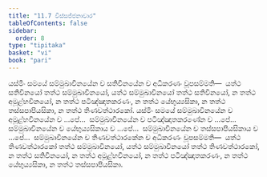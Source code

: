 ```yaml
---
title: "11.7 විස්සජ්ජනාවාර"
tableOfContents: false
sidebar:
  order: 8
type: "tipitaka"
basket: "vi"
book: "pari"
---
```



<DynamicBreadcrumb />

<Division number="350" book="pari">

<Paragraph number="1735" book="pari">
යස්මිං සමයේ සම්මුඛාවිනයේන ච සතිවිනයේන ච අධිකරණං වූපසම්මති—  යත්ථ සතිවිනයෝ තත්ථ සම්මුඛාවිනයෝ, යත්ථ සම්මුඛාවිනයෝ තත්ථ සතිවිනයෝ, න තත්ථ අමූළ්හවිනයෝ, න තත්ථ පටිඤ්ඤාතකරණං, න තත්ථ යේභුය්‍යසිකා, න තත්ථ තස්සපාපියසිකා, න තත්ථ තිණවත්ථාරකෝ. යස්මිං සමයේ සම්මුඛාවිනයේන ච අමූළ්හවිනයේන ච …පේ…  සම්මුඛාවිනයේන ච පටිඤ්ඤාතකරණේන ච …පේ…  සම්මුඛාවිනයේන ච යේභුය්‍යසිකාය ච …පේ…  සම්මුඛාවිනයේන ච තස්සපාපියසිකාය ච …පේ…  සම්මුඛාවිනයේන ච තිණවත්ථාරකේන ච අධිකරණං වූපසම්මති—  යත්ථ තිණවත්ථාරකෝ තත්ථ සම්මුඛාවිනයෝ, යත්ථ සම්මුඛාවිනයෝ තත්ථ තිණවත්ථාරකෝ, න තත්ථ සතිවිනයෝ, න තත්ථ අමූළ්හවිනයෝ, න තත්ථ පටිඤ්ඤාතකරණං, න තත්ථ යේභුය්‍යසිකා, න තත්ථ තස්සපාපියසිකා.
</Paragraph>
</Division>